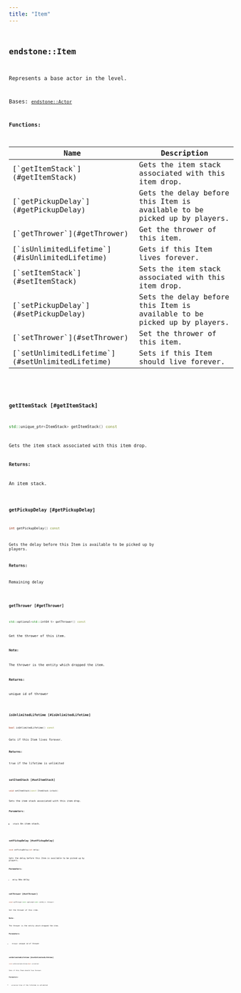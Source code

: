 ```yaml
---
title: "Item"
---
```


## <code className="doc-symbol doc-symbol-class"/> endstone::Item

Represents a base actor in the level.


Bases: [`endstone::Actor`](actor)
















**Functions:**

<table>
<thead>
   <tr>
      <th>Name</th>
      <th>Description</th>
   </tr>
</thead>
<tbody>
<tr key="classendstone_1_1_item_1a7a898259f1715a166bfdd5ac7300cab8">
    <td>[`getItemStack`](#getItemStack)</td>
    <td>Gets the item stack associated with this item drop.</td>
</tr>
<tr key="classendstone_1_1_item_1a3256b7b25cc3a2e8a59a18ea471c386d">
    <td>[`getPickupDelay`](#getPickupDelay)</td>
    <td>Gets the delay before this Item is available to be picked up by players.</td>
</tr>
<tr key="classendstone_1_1_item_1ab8e408c96b5ddb96277d89bdebf186ae">
    <td>[`getThrower`](#getThrower)</td>
    <td>Get the thrower of this item.</td>
</tr>
<tr key="classendstone_1_1_item_1ae9d1acdd426e2abdaa9a7d0772e013a9">
    <td>[`isUnlimitedLifetime`](#isUnlimitedLifetime)</td>
    <td>Gets if this Item lives forever.</td>
</tr>
<tr key="classendstone_1_1_item_1af161f37341629c74503408f7ebfeb0e1">
    <td>[`setItemStack`](#setItemStack)</td>
    <td>Sets the item stack associated with this item drop.</td>
</tr>
<tr key="classendstone_1_1_item_1a9ecb3d011f118920d313d406b0e1f7cf">
    <td>[`setPickupDelay`](#setPickupDelay)</td>
    <td>Sets the delay before this Item is available to be picked up by players.</td>
</tr>
<tr key="classendstone_1_1_item_1a76a67449432660c8c549c9e578fbf549">
    <td>[`setThrower`](#setThrower)</td>
    <td>Set the thrower of this item.</td>
</tr>
<tr key="classendstone_1_1_item_1aa75743e9275be2335852f72f8e77a879">
    <td>[`setUnlimitedLifetime`](#setUnlimitedLifetime)</td>
    <td>Sets if this Item should live forever.</td>
</tr>
</tbody>
</table>

### <code className="doc-symbol doc-symbol-function"/> getItemStack [#getItemStack]

```cpp
std::unique_ptr<ItemStack> getItemStack() const
```

Gets the item stack associated with this item drop.





**Returns:**

An item stack. 





        
### <code className="doc-symbol doc-symbol-function"/> getPickupDelay [#getPickupDelay]

```cpp
int getPickupDelay() const
```

Gets the delay before this Item is available to be picked up by players.





**Returns:**

Remaining delay 





        
### <code className="doc-symbol doc-symbol-function"/> getThrower [#getThrower]

```cpp
std::optional<std::int64_t> getThrower() const
```

Get the thrower of this item.





**Note:**

The thrower is the entity which dropped the item.




**Returns:**

unique id of thrower 





        
### <code className="doc-symbol doc-symbol-function"/> isUnlimitedLifetime [#isUnlimitedLifetime]

```cpp
bool isUnlimitedLifetime() const
```

Gets if this Item lives forever.





**Returns:**

true if the lifetime is unlimited 





        
### <code className="doc-symbol doc-symbol-function"/> setItemStack [#setItemStack]

```cpp
void setItemStack(const ItemStack &stack)
```

Sets the item stack associated with this item drop.





**Parameters:**


* `stack` An item stack. 




        
### <code className="doc-symbol doc-symbol-function"/> setPickupDelay [#setPickupDelay]

```cpp
void setPickupDelay(int delay)
```

Sets the delay before this Item is available to be picked up by players.





**Parameters:**


* `delay` New delay 




        
### <code className="doc-symbol doc-symbol-function"/> setThrower [#setThrower]

```cpp
void setThrower(std::optional<std::int64_t> thrower)
```

Set the thrower of this item.





**Note:**

The thrower is the entity which dropped the item.




**Parameters:**


* `thrower` unique id of thrower 




        
### <code className="doc-symbol doc-symbol-function"/> setUnlimitedLifetime [#setUnlimitedLifetime]

```cpp
void setUnlimitedLifetime(bool unlimited)
```

Sets if this Item should live forever.





**Parameters:**


* `unlimited` true if the lifetime is unlimited 




        